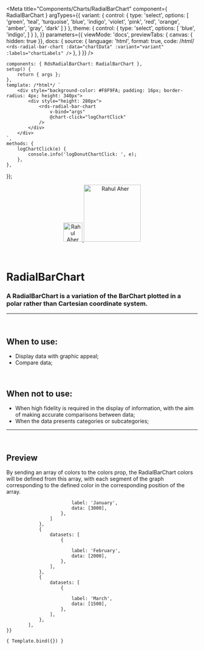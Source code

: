 
<Meta
	title="Components/Charts/RadialBarChart"
	component={ RadialBarChart }
	argTypes={{
		variant: {
			control: {
				type: 'select',
				options: [
				'green',
				'teal',
				'turquoise',
				'blue',
				'indigo',
				'violet',
				'pink',
				'red',
				'orange',
				'amber',
				'gray',
				'dark'
				]
			}
		},
		theme: {
			control: {
				type: 'select',
				options: [
				'blue',
				'indigo',
				]
			}
		},
	}}
	parameters={{
		viewMode: 'docs',
		previewTabs: { canvas: { hidden: true }},
		docs: {
			source: {
				language: 'html',
				format: true,
				code: /*html*/
`<rds-radial-bar-chart
	:data="chartData"
	:variant="variant"
	:labels="chartLabels"
/>`
			},
		}
	}}
/>

	components: { RdsRadialBarChart: RadialBarChart },
	setup() {
		return { args };
	},
	template: /*html*/ `
		<div style="background-color: #F8F9FA; padding: 16px; border-radius: 4px; height: 340px">
			<div style="height: 280px">
				<rds-radial-bar-chart
					v-bind="args"
					@chart-click="logChartClick"
				/>
			</div>
		</div>
	`,
	methods: {
		logChartClick(e) {
			console.info('logDonutChartClick: ', e);
		},
	},
});


<div align="center" style={{display: 'flex'}}>
    <a href="https://rahulaher.netlify.app">
        <img src="https://rahulaher.netlify.app/img/logo/glyph-black-colored.svg" alt="Rahul Aher logo" width="50" />
        <img src="https://rahulaher.netlify.app/img/logo/word-black-colored.svg" alt="Rahul Aher" width="150" />
    </a>
</div>

<br />
<br />

# RadialBarChart

### A RadialBarChart is a variation of the BarChart plotted in a polar rather than Cartesian coordinate system.
---
<br />


## When to use:
- Display data with graphic appeal;
- Compare data;


<br />

## When not to use:
- When high fidelity is required in the display of information, with the aim of making accurate comparisons between data;
- When the data presents categories or subcategories;

---

<br />


## Preview

By sending an array of colors to the colors prop, the RadialBarChart colors will be defined
from this array, with each segment of the graph corresponding to the defined color
in the corresponding position of the array.

<Canvas>
	<Story
		name="RadialBarChart"
		args={{
			theme: 'blue',
			data: [
				{
					datasets: [
						{
							
							label: 'January',
							data: [3000],
						},
					]
				},
				{
					datasets: [
						{
							
							label: 'February',
							data: [2000],
						},
					],
				},
				{
					datasets: [
						{
							
							label: 'March',
							data: [1500],
						},
					],
				},
			],
	}}
>
	{ Template.bind({}) }
  </Story>
</Canvas>

<ArgsTable story="RadialBarChart" />

<br />